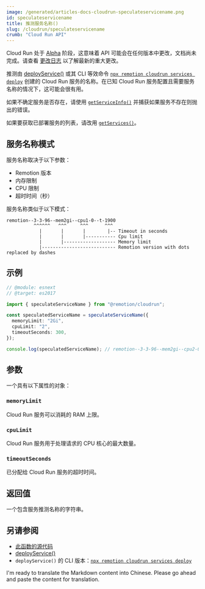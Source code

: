```yaml
---
image: /generated/articles-docs-cloudrun-speculateservicename.png
id: speculateservicename
title: 推测服务名称()
slug: /cloudrun/speculateservicename
crumb: "Cloud Run API"
---
```


<ExperimentalBadge>
<p>Cloud Run 处于 <a href="/docs/cloudrun-alpha">Alpha</a> 阶段，这意味着 API 可能会在任何版本中更改，文档尚未完成。请查看 <a href="https://remotion.dev/changelog">更改日志</a> 以了解最新的重大更改。</p>
</ExperimentalBadge>

推测由 [deployService()](/docs/cloudrun/deployservice) 或其 CLI 等效命令 [`npx remotion cloudrun services deploy`](/docs/cloudrun/cli/services) 创建的 Cloud Run 服务的名称。在已知 Cloud Run 服务配置且需要服务名称的情况下，这可能会很有用。

如果不确定服务是否存在，请使用 [`getServiceInfo()`](/docs/cloudrun/getserviceinfo) 并捕获如果服务不存在则抛出的错误。

如果要获取已部署服务的列表，请改用 [`getServices()`](/docs/cloudrun/getservices)。

## 服务名称模式

服务名称取决于以下参数：

- Remotion 版本
- 内存限制
- CPU 限制
- 超时时间（秒）

服务名称类似于以下模式：

```
remotion--3-3-96--mem2gi--cpu1-0--t-1900
          ^^^^^^   ^^^     ^^^      ^^^
            |       |       |        |-- Timeout in seconds
            |       |       |----------- Cpu limit
            |       |------------------- Memory limit
            |--------------------------- Remotion version with dots replaced by dashes
```

## 示例

```ts twoslash
// @module: esnext
// @target: es2017

import { speculateServiceName } from "@remotion/cloudrun";

const speculatedServiceName = speculateServiceName({
  memoryLimit: "2Gi",
  cpuLimit: "2",
  timeoutSeconds: 300,
});

console.log(speculatedServiceName); // remotion--3-3-96--mem2gi--cpu2-0--t-300
```

## 参数

一个具有以下属性的对象：

### `memoryLimit`

Cloud Run 服务可以消耗的 RAM 上限。

### `cpuLimit`

Cloud Run 服务用于处理请求的 CPU 核心的最大数量。

### `timeoutSeconds`

已分配给 Cloud Run 服务的超时时间。

## 返回值

一个包含服务推测名称的字符串。

## 另请参阅

- [此函数的源代码](https://github.com/remotion-dev/remotion/blob/main/packages/cloudrun/src/api/speculate-service-name.ts)
- [deployService()](/docs/cloudrun/deployservice)
- `deployService()` 的 CLI 版本：[`npx remotion cloudrun services deploy`](/docs/cloudrun/cli/services#deploy)

I'm ready to translate the Markdown content into Chinese. Please go ahead and paste the content for translation.
